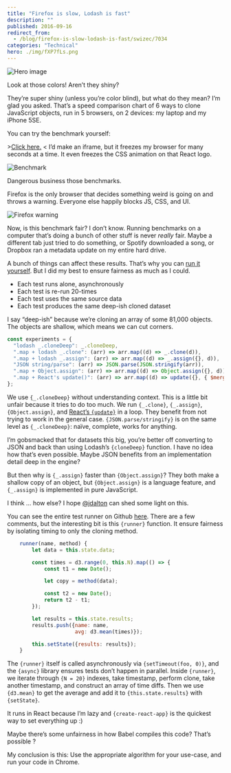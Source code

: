 ```yaml
---
title: "Firefox is slow, Lodash is fast"
description: ""
published: 2016-09-16
redirect_from:
  - /blog/firefox-is-slow-lodash-is-fast/swizec/7034
categories: "Technical"
hero: ./img/fXP7fLs.png
---
```


![Hero image](./img/fXP7fLs.png)

Look at those colors! Aren’t they shiny?

They’re super shiny (unless you’re color blind), but what do they mean? I’m glad you asked. That’s a speed comparison chart of 6 ways to clone JavaScript objects, run in 5 browsers, on 2 devices: my laptop and my iPhone 5SE.

You can try the benchmark yourself:

\>[Click here.](http://swizec.github.io/compare-copy-methods) &lt; I’d make an iframe, but it freezes my browser for many seconds at a time. It even freezes the CSS animation on that React logo.

![Benchmark](./img/BZP9d05.gif)

Dangerous business those benchmarks.

Firefox is the only browser that decides something weird is going on and throws a warning. Everyone else happily blocks JS, CSS, and UI.

![Firefox warning](./img/1TpGCEO.png)

Now, is this benchmark fair? I don’t know. Running benchmarks on a computer that’s doing a bunch of other stuff is never _really_ fair. Maybe a different tab just tried to do something, or Spotify downloaded a song, or Dropbox ran a metadata update on my entire hard drive.

A bunch of things can affect these results. That’s why you can [run it yourself](http://swizec.github.io/compare-copy-methods). But I did my best to ensure fairness as much as I could.

- Each test runs alone, asynchronously
- Each test is re-run 20-times
- Each test uses the same source data
- Each test produces the same deep-ish cloned dataset

I say “deep-ish” because we’re cloning an array of some 81,000 objects. The objects are shallow, which means we can cut corners.

```javascript
const experiments = {
  "lodash _.cloneDeep": _.cloneDeep,
  ".map + lodash _.clone": (arr) => arr.map((d) => _.clone(d)),
  ".map + lodash _.assign": (arr) => arr.map((d) => _.assign({}, d)),
  "JSON string/parse": (arr) => JSON.parse(JSON.stringify(arr)),
  ".map + Object.assign": (arr) => arr.map((d) => Object.assign({}, d)),
  ".map + React's update()": (arr) => arr.map((d) => update({}, { $merge: d })),
};
```

We use `{_.cloneDeep}` without understanding context. This is a little bit unfair because it tries to do too much. We run `{_.clone}`, `{_.assign}`, `{Object.assign}`, and [React’s `{update}`](https://facebook.github.io/react/docs/update.html) in a loop. They benefit from not trying to work in the general case. `{JSON.parse/stringify}` is on the same level as `{_.cloneDeep}`: naïve, complete, works for anything.

I’m gobsmacked that for datasets this big, you’re better off converting to JSON and back than using Lodash’s `{cloneDeep}` function. I have no idea how that’s even possible. Maybe JSON benefits from an implementation detail deep in the engine?

But then why is `{_.assign}` faster than `{Object.assign}`? They both make a shallow copy of an object, but `{Object.assign}` is a language feature, and `{_.assign}` is implemented in pure JavaScript.

I think … how else? I hope [@jdalton](https://twitter.com/jdalton) can shed some light on this.

You can see the entire test runner on Github [here](https://github.com/Swizec/compare-copy-methods/blob/master/src/App.js). There are a few comments, but the interesting bit is this `{runner}` function. It ensure fairness by isolating timing to only the cloning method.

```javascript
    runner(name, method) {
        let data = this.state.data;

        const times = d3.range(0, this.N).map(() => {
            const t1 = new Date();

            let copy = method(data);

            const t2 = new Date();
            return t2 - t1;
        });

        let results = this.state.results;
        results.push({name: name,
                      avg: d3.mean(times)});

        this.setState({results: results});
    }
```

The `{runner}` itself is called asynchronously via `{setTimeout(foo, 0)}`, and the `{async}` library ensures tests don’t happen in parallel. Inside `{runner}`, we iterate through `{N = 20}` indexes, take timestamp, perform clone, take another timestamp, and construct an array of time diffs. Then we use `{d3.mean}` to get the average and add it to `{this.state.results}` with `{setState}`.

It runs in React because I’m lazy and `{create-react-app}` is the quickest way to set everything up :)

Maybe there’s some unfairness in how Babel compiles this code? That’s possible ?

My conclusion is this: Use the appropriate algorithm for your use-case, and run your code in Chrome.